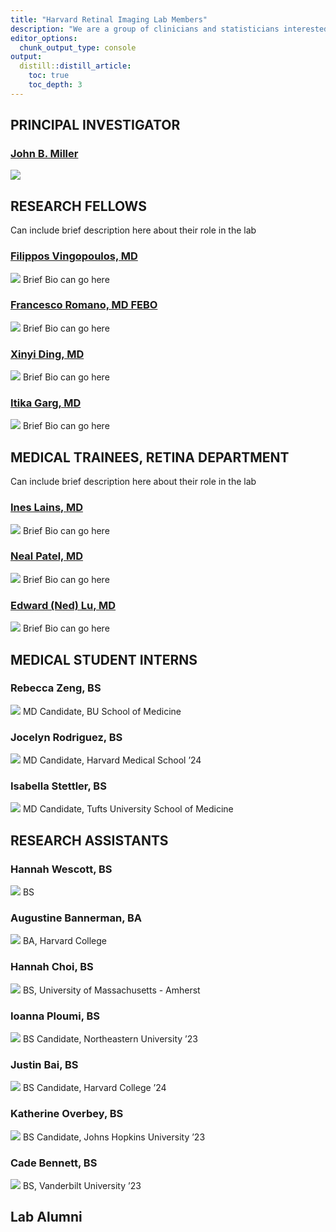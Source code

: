 ```yaml
---
title: "Harvard Retinal Imaging Lab Members"
description: "We are a group of clinicians and statisticians interested in leveraging data science to treat eye diseases."
editor_options: 
  chunk_output_type: console
output:
  distill::distill_article:
    toc: true
    toc_depth: 3
---
```


<script src="js/for_toc.js"></script>

## PRINCIPAL INVESTIGATOR 

### [John B. Miller](https://eye.hms.harvard.edu/johnmiller)

:::float-left-gang
<img src="images/portrait_john_miller.png"> 

:::

## RESEARCH FELLOWS

Can include brief description here about their role in the lab

### [Filippos Vingopoulos, MD](https://scholar.google.com/citations?user=Hvk6GyUAAAAJ&hl=en)

:::float-left-gang
<img src="images/portrait_filippos_vingopoulos.png">
Brief Bio can go here
:::

### [Francesco Romano, MD FEBO](https://www.researchgate.net/profile/Francesco-Romano-2)

:::float-left-gang
<img src="images/portrait_francesco_romano.png">
Brief Bio can go here 
:::

### [Xinyi Ding, MD](https://scholar.google.com/citations?user=oBCg2RsAAAAJ&hl=zh-CN)

:::float-left-gang
<img src="images/portrait_xinyi_ding.png">
Brief Bio can go here
:::

### [Itika Garg, MD](https://scholar.google.com/citations?user=g-kIS8kAAAAJ&hl=en)

:::float-left-gang
<img src="images/portrait_itika_garg.png">
Brief Bio can go here
:::

## MEDICAL TRAINEES, RETINA DEPARTMENT

Can include brief description here about their role in the lab

### [Ines Lains, MD](https://scholar.google.com/citations?user=KmbKao8AAAAJ&hl=pt-PT)

:::float-left-gang
<img src="images/portrait_ines_lains.png">
Brief Bio can go here 
:::

### [Neal Patel, MD](https://eye.hms.harvard.edu/people/neal-patel-md)

:::float-left-gang
<img src="images/portrait_neal_patel.png">
Brief Bio can go here
:::

### [Edward (Ned) Lu, MD](https://eye.hms.harvard.edu/people/edward-ned-lu-md)

:::float-left-gang
<img src="images/portrait_ned_lu.png">
Brief Bio can go here
:::

## MEDICAL STUDENT INTERNS

### Rebecca Zeng, BS

:::float-left-gang
<img src="images/portrait_rebecca_zeng.png">
MD Candidate, BU School of Medicine
:::

### Jocelyn Rodriguez, BS 

:::float-left-gang
<img src="images/portrait_jocelyn_rodriguez.png">
MD Candidate, Harvard Medical School '24
:::

### Isabella Stettler, BS 

:::float-left-gang
<img src="images/portrait_isabella_stettler.png">
MD Candidate, Tufts University School of Medicine 
:::

## RESEARCH ASSISTANTS 

### Hannah Wescott, BS 

:::float-left-gang
<img src="images/portrait_hannah_wescott.png">
BS 
:::

### Augustine Bannerman, BA

:::float-left-gang
<img src="images/portrait_augustine_bannerman.png">
BA, Harvard College
:::

### Hannah Choi, BS 

:::float-left-gang
<img src="images/portrait_hannah_choi.png">
BS, University of Massachusetts - Amherst 
:::

### Ioanna Ploumi, BS

:::float-left-gang
<img src="images/portrait_ioanna_ploumi.png">
BS Candidate, Northeastern University '23
:::

### Justin Bai, BS 

:::float-left-gang
<img src="images/portrait_justin_bai.png">
BS Candidate, Harvard College '24
:::

### Katherine Overbey, BS

:::float-left-gang
<img src="images/portrait_katherine_overbey.png">
BS Candidate, Johns Hopkins University '23
:::

### Cade Bennett, BS 

:::float-left-gang
<img src="images/portrait_cade_bennett.png">
BS, Vanderbilt University '23
:::

## Lab Alumni
